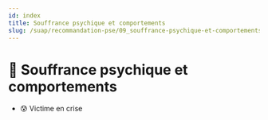 ---
id: index
title: Souffrance psychique et comportements
slug: /suap/recommandation-pse/09_souffrance-psychique-et-comportements
---


# 🧠 Souffrance psychique et comportements

- <Link to="/docs/suap/recommandation-pse/09_souffrance-psychique-et-comportements/victime-en-crise">😰 Victime en crise</Link>
